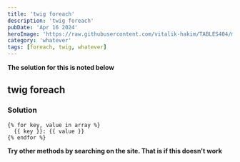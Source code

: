 ```yaml
---
title: 'twig foreach'
description: 'twig foreach'
pubDate: 'Apr 16 2024'
heroImage: 'https://raw.githubusercontent.com/vitalik-hakim/TABLES404/main/error_b/misc.png'
category: 'whatever'
tags: [foreach, twig, whatever]
---
```


**The solution for this is noted below**

## twig foreach

### Solution

```whatever
{% for key, value in array %}
  {{ key }}: {{ value }}
{% endfor %}
```

**Try other methods by searching on the site. That is if this doesn't work**

